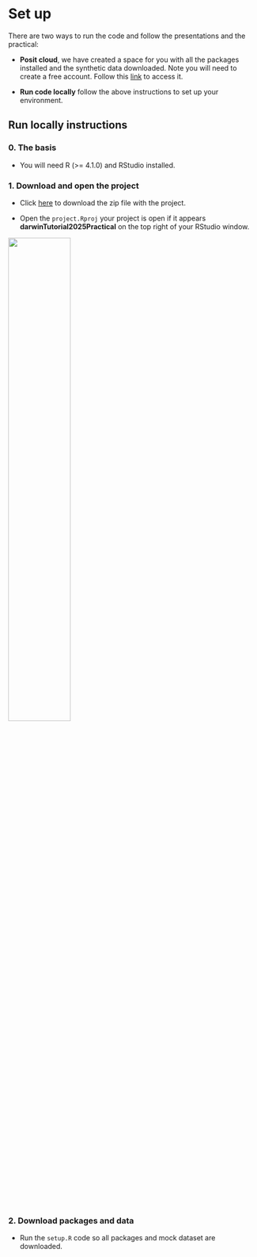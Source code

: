 # Set up

There are two ways to run the code and follow the presentations and the practical:

-   **Posit cloud**, we have created a space for you with all the packages installed and the synthetic data downloaded. Note you will need to create a free account. Follow this [link]() to access it.

-   **Run code locally** follow the above instructions to set up your environment.

## Run locally instructions

### 0. The basis

-   You will need R (\>= 4.1.0) and RStudio installed.

### 1. Download and open the project

-   Click [here](https://github.com/oxford-pharmacoepi/darwinTutorial2025Practical/archive/refs/heads/main.zip) to download the zip file with the project.

-   Open the `project.Rproj` your project is open if it appears **darwinTutorial2025Practical** on the top right of your RStudio window.

![](project.png){fig-align="center" width=50%}

### 2. Download packages and data

-  Run the `setup.R` code so all packages and mock dataset are downloaded.
